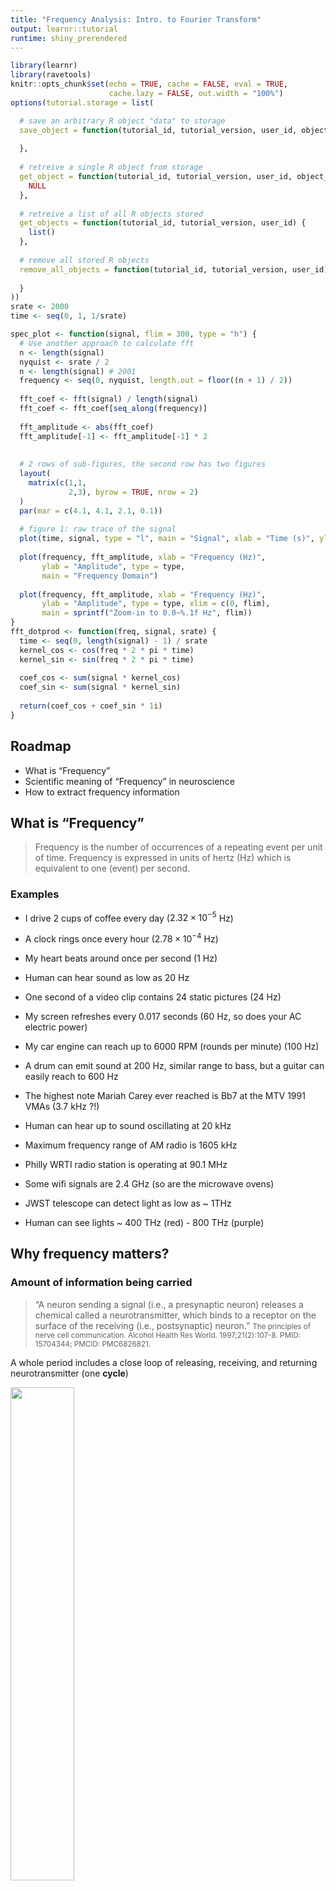 ```yaml
---
title: "Frequency Analysis: Intro. to Fourier Transform"
output: learnr::tutorial
runtime: shiny_prerendered
---
```


```r
library(learnr)
library(ravetools)
knitr::opts_chunk$set(echo = TRUE, cache = FALSE, eval = TRUE,
                      cache.lazy = FALSE, out.width = "100%")
options(tutorial.storage = list(

  # save an arbitrary R object "data" to storage
  save_object = function(tutorial_id, tutorial_version, user_id, object_id, data) {
  
  },
  
  # retreive a single R object from storage
  get_object = function(tutorial_id, tutorial_version, user_id, object_id) { 
    NULL 
  },
  
  # retreive a list of all R objects stored
  get_objects = function(tutorial_id, tutorial_version, user_id) { 
    list() 
  },
  
  # remove all stored R objects
  remove_all_objects = function(tutorial_id, tutorial_version, user_id) {
  
  }
))
srate <- 2000
time <- seq(0, 1, 1/srate)

spec_plot <- function(signal, flim = 300, type = "h") {
  # Use another approach to calculate fft
  n <- length(signal)
  nyquist <- srate / 2
  n <- length(signal) # 2001
  frequency <- seq(0, nyquist, length.out = floor((n + 1) / 2))
  
  fft_coef <- fft(signal) / length(signal)
  fft_coef <- fft_coef[seq_along(frequency)]
  
  fft_amplitude <- abs(fft_coef)
  fft_amplitude[-1] <- fft_amplitude[-1] * 2
  
  
  # 2 rows of sub-figures, the second row has two figures
  layout(
    matrix(c(1,1,
             2,3), byrow = TRUE, nrow = 2)
  )
  par(mar = c(4.1, 4.1, 2.1, 0.1))
  
  # figure 1: raw trace of the signal
  plot(time, signal, type = "l", main = "Signal", xlab = "Time (s)", ylab = bquote("Voltage ("~mu~"V)"))
  
  plot(frequency, fft_amplitude, xlab = "Frequency (Hz)", 
       ylab = "Amplitude", type = type,
       main = "Frequency Domain")
  
  plot(frequency, fft_amplitude, xlab = "Frequency (Hz)", 
       ylab = "Amplitude", type = type, xlim = c(0, flim),
       main = sprintf("Zoom-in to 0.0~%.1f Hz", flim))
}
fft_dotprod <- function(freq, signal, srate) {
  time <- seq(0, length(signal) - 1) / srate
  kernel_cos <- cos(freq * 2 * pi * time)
  kernel_sin <- sin(freq * 2 * pi * time)
  
  coef_cos <- sum(signal * kernel_cos)
  coef_sin <- sum(signal * kernel_sin)
  
  return(coef_cos + coef_sin * 1i)
}
```

## Roadmap

* What is "Frequency"
* Scientific meaning of "Frequency" in neuroscience
* How to extract frequency information

## What is "Frequency"

> Frequency is the number of occurrences of a repeating event per unit of time. Frequency is expressed in units of hertz (Hz) which is equivalent to one (event) per second.

### Examples

* I drive 2 cups of coffee every day ($2.32\times 10^{-5}$ Hz)
* A clock rings once every hour ($2.78\times 10^{-4}$ Hz)
* My heart beats around once per second (1 Hz)

* Human can hear sound as low as 20 Hz
* One second of a video clip contains 24 static pictures (24 Hz)
* My screen refreshes every 0.017 seconds (60 Hz, so does your AC electric power)
* My car engine can reach up to 6000 RPM (rounds per minute) (100 Hz)
* A drum can emit sound at 200 Hz, similar range to bass, but a guitar can easily reach to 600 Hz
* The highest note Mariah Carey ever reached is Bb7 at the MTV 1991 VMAs (3.7 kHz ?!)
* Human can hear up to sound oscillating at 20 kHz

* Maximum frequency range of AM radio is 1605 kHz
* Philly WRTI radio station is operating at 90.1 MHz
* Some wifi signals are 2.4 GHz (so are the microwave ovens)
* JWST telescope can detect light as low as ~ 1THz
* Human can see lights ~ 400 THz (red) - 800 THz (purple)

## Why frequency matters?

### Amount of information being carried

> "A neuron sending a signal (i.e., a presynaptic neuron) releases a chemical called a neurotransmitter, which binds to a receptor on the surface of the receiving (i.e., postsynaptic) neuron."
> <small>The principles of nerve cell communication. Alcohol Health Res World. 1997;21(2):107-8. PMID: 15704344; PMCID: PMC6826821.</small>

A whole period includes a close loop of releasing, receiving, and returning neurotransmitter (one **cycle**)

<img src="https://raw.githubusercontent.com/dipterix/ravemanager/main/inst/tutorials/2022-11-03-sess01-Introduction/images/Cohen1.png" width="45%" />

### Amount of energy & travel distance

Check this [video](https://vimeo.com/300888983) and this [article](https://www.sciencelearn.org.nz/resources/2681-waves-and-energy-energy-transfer)

1. The stronger a signal is (amplitude), the further it can travels
2. The energy of a wave is positively correlated to amplitude & frequency

```r
x <- seq(0,1, by = 0.01)
par(mfrow = c(1, 3))
plot(x, sin(10 * pi * x), type = "l", xlab = "Time (s)",
     ylab = "", ylim = c(-2,2))
plot(x, 1.5 * sin(10 * pi * x), type = "l", 
     xlab = "Time (s)", ylab = "", ylim = c(-2,2))
plot(x, sin(20 * pi * x), type = "l", 
     xlab = "Time (s)", ylab = "", ylim = c(-2,2))
```

* → If the total amount of energy is fixed, signal travel distance is smaller when frequency becomes higher
* → If the travel distance is fixed (same amplitude), signals with lower frequency consume less energy (also less information)

## Extract frequency components

Before discussing the frequency decomposition, let take look at simple sine & cosine waves. 

### Simple sine/cosine waves

$$\sin(2\pi ft), \cos(2\pi ft)$$

```r
par(mfrow = c(2,2))

plot(time, sin(2*pi*time), type = "l", main = "1Hz sine wave")
grid()
plot(time, cos(2*pi*time), type = "l", main = "1Hz cosine wave")
grid()

plot(time, sin(10* 2*pi*time), type = "l", main = "10Hz sine wave")
grid()
plot(time, cos(10* 2*pi*time), type = "l", main = "10Hz cosine wave")
grid()
```

Why using `sin` & `cos` functions?

* Easy to derive frequency (which is $f$)
* Excellent mathematical properties

Other types of basis:

```r
par(mfrow = c(1,2))
y <- sin(2*pi*time)
plot(time, (as.numeric(y > 0) - 0.5) * sqrt(2) * 2, type = "l", main = "1Hz step function basis")
grid()
y <- cos(2*pi*time)
plot(time, (as.numeric(y > 0) - 0.5) * sqrt(2) * 2, type = "l", main = "1Hz step function basis")
grid()
```


### Frequency decomposition

Our goal is to decompose a complicated stationary signal into linear combinations of simple single-frequency components:

$$s(t) = a_{0} + a_{1} \cos(2\pi f_1 t) + b_{1} \sin(2\pi f_1 t) + \\
      + a_{2} \cos(2\pi f_2 t) + b_{2} \sin(2\pi f_2 t) + ...$$
      
* For each frequency $f$, there is a pair of `sin` and `cos` waves!

#### An example

A real signal often contains multiple frequency sources. Frequency decomposition decomposes signals into components oscillating at different frequencies.

The following signal is a summation of three components: 0Hz, 12Hz sine wave, and 25 Hz cosine wave:

$$s(t) = 1 + 0.6 \sin(2\pi \times 12 t) + 0.4 \cos(2\pi \times 25 t)$$

```r
layout(matrix(c(1,1,1,2,3,4), 2, byrow = TRUE))
signal <- 1 + 0.6 * sin(24 * pi * time) + 0.4 * cos(50 * pi * time)

plot(time, signal, type = "l", main = "Signal", xlab = "Time (s)", ylab = bquote("Voltage ("~mu~"V)"), ylim = c(-2, 2))

plot(time, time * 0 + 1, type = 'l', xlab = "Time (s)", ylab = bquote("Voltage ("~mu~"V)"), main = "Component 1", ylim = c(-2, 2))

plot(time, 0.6 * sin(24 * pi * time), type = 'l', xlab = "Time (s)", ylab = bquote("Voltage ("~mu~"V)"), main = "Component 2", ylim = c(-2, 2))

plot(time, 0.4 * cos(50 * pi * time), type = 'l', xlab = "Time (s)", ylab = bquote("Voltage ("~mu~"V)"), main = "Component 3", ylim = c(-2, 2))
```

$$a_{0} = 1\\ a_{1} = 0, b_{1} = 0.6\\ a{2} = 0.4, b_{2} = 0$$

* We call number before each frequency component "**coefficient**" for that frequency. In this special case, the coefficient for 0Hz is 1, for 12Hz sine wave is 0.6, for 25Hz cosine wave is 0.4. 

* We use a complex number to represent the coefficient:
  * For 0Hz, $a_{0}=1$, we have coefficient $1+0i$
  * For 12Hz, $a_{12}=0, b_{12}=0.6$, we have coefficient $0+0.6i$
  * For 25Hz, $a_{25}=0.4, b_{25}=0$, we have coefficient $0.4+0i$

  - <details><summary style="display: inline">Why complex number? (click me to see the answer)</summary> Real for cosine components, imaginary for sine components, then $a \cos(2\pi ft)+b \sin(2\pi ft) = \sqrt{a^2 + b^2} \cos(2\pi ft + \phi)$ ($\phi$ is called phase, but we are not interested in it for now). Remember how to calculate length of a complex number? ($\|a+bi\|=\sqrt{a^2 + b^2}$)</details>

* The length of a complex coefficient is called "**amplitude**"
  - <details><summary style="display: inline">How to calculate length of a complex number?</summary> Pythagorean theorem: $\sqrt{a^2 + b^2}$</details>

### Frequency-domain: spectrum

For simple sine, cosine waves, **as long as the frequency is given**, the signal data can be easily plotted, hence we are no longer interested in the time series plot of sine/cosine waves. 

Instead plotting each individual sine/cosine waves, we are interested in 

1. Frequency of the `sin` & `cos` waves
2. The coefficients of the `sin` & `cos` waves


```r
freq <- c(0, 12, 25)
amp <- c(1, 0.6, 0.4)
plot(freq, amp, type = "n", xlab = "Frequency (Hz)", ylab = "Amplitude", main = "Frequency Domain", ylim = c(0, 1), xlim = c(0, 50), axes = FALSE)
grid()
points(freq, amp, type = "h")
axis(1, c(freq, 1000))
axis(2, c(0, 0.5, 1), las = 1)
```

## Fourier transform (Showcases)

Fourier transform is a tool to decompose a stationary signal into combinations of single sine & cosine waves.

### Showcase 1

$$s(t) = \sin(12 * 2\pi ft)$$

```r
# library(ravetools)
# srate <- 2000; time <- seq(0, 1, 1/srate)
signal <- sin(12 * 2 *pi * time)

spec_plot(signal, flim = 20)
```

### Showcase 2

$$s(t) = 1 + 0.6 \sin(12\times 2\pi t) + 0.4 \cos(25\times 2\pi t)$$

```r
# library(ravetools)
# srate <- 2000; time <- seq(0, 1, 1/srate)
signal <- 1 + 0.6 * sin(24 * pi * time) + 0.4 * cos(50 * pi * time)

spec_plot(signal, flim = 50)
```

### Showcase 3

$$s(t) = (1 + \sin(12\omega t)) * \cos(\sin(50\omega t) - t)\text{ , where }\omega=2\pi$$

```r
signal <- (1 + sin(24 * pi * time)) * cos(sin(100 * pi * time)-time)

spec_plot(signal, flim = 300)
```

### Showcase 4 - White noise

Normal distributed noise

```r
signal <- rnorm(length(time))

spec_plot(signal, flim = 50)
```

### Showcase 5 - Random walk

```r
signal <- cumsum(rnorm(length(time)))

spec_plot(signal, flim = 50)
```


### Showcase 6 - `1/f` noise

```r
n <- length(time)
n_half <- floor(n+1) / 2
pd <- (exp((1:n_half) / 60) + 0.4) * exp(2i*pi*runif(n_half))
pd <- c(rev(pd), pd[-1])
signal <- Re(fft(pd, inverse = TRUE))
signal <- signal / sum(signal)

spec_plot(signal, flim = 300)
```

### Showcase 7 - Amplitude modulation

```r
wrapper <- splinefun(seq(0, 1, 0.1), sample(11))
signal <- wrapper(x = time) * sin(100 * pi * time)
spec_plot(signal, flim = 80)
```

### Showcase 8 - Frequency modulation

```r
base_freq <- 30
freq_mod_function <- splinefun(seq(0, 1, 0.1), sample(80, 11))
freq_mod <- cumsum(freq_mod_function(time)) / srate
signal <- sin(2 * pi * (base_freq * time + freq_mod))
spec_plot(signal, flim = 200)
```

## Fourier transform (Dot-product)

### Dot-product

* $a = [a_1, a_2, a_3, a_4]$
* $b = [b_1, b_2, b_3, b_4]$

Dot-product is denoted as $a \cdot b$, or $ab$, with 
$$a\cdot b = a_1b_1 +a_2b_2 + a_3b_3 + a_4b_4$$

Dot-product can represent the "similarity" between $a$ and $b$ (given fixed lengths $\|a\|$ and $\|b\|$).

For example, let's fix the lengths such that $\|a\|=\|b\|=1$, let 

$$a=[0.6, 0.8]$$

Can you find $b$ that maximize $ab$, while $\|b\| = 1$? 

* $a$ project onto $b$, then multiply ([visual](https://en.wikipedia.org/wiki/Dot_product#/media/File:Dot_Product.svg))
* What if $b$ is orthogonal to $a$? (say $b=[-0.8, 0.6]$)

```r
question("Select one or more from the followings that have non-zero dot-product with $\\sin(12 \\times 2\\pi t)$, where $t = [0, 0.01, 0.02, ..., 1]$:",
         type = "multiple",
  answer("$\\sin(12 \\times 2\\pi t)$", correct = TRUE),
  answer("$\\cos(12 \\times 2\\pi t)$"),
  answer("$\\sin(13 \\times 2\\pi t)$"),
  answer("$\\sin(24 \\times 2\\pi t)$"),
  answer("$\\sin(6 \\times 2\\pi t)$"),
  answer("$\\cos(6 \\times 2\\pi t)$")
)
```

```r
a <- sin(12 * 2*pi*time)
b_choices <- c(
  "sin(12 * 2*pi*time)",
  "cos(12 * 2*pi*time)",
  "sin(13 * 2*pi*time)",
  "sin(24 * 2*pi*time)",
  "sin(6 * 2*pi*time)",
  "cos(6 * 2*pi*time)"
)

for(b_str in b_choices) {
  b <- eval(parse(text = b_str))
  message(sprintf("b = %s, ab = %.4f", b_str, sum(a * b)))
}
```


```r
fft_dotprod <- function(freq, signal, srate) {
  time <- seq(0, length(signal) - 1) / srate
  kernel_cos <- cos(freq * 2 * pi * time)
  kernel_sin <- sin(freq * 2 * pi * time)
  
  coef_cos <- sum(signal * kernel_cos)
  coef_sin <- sum(signal * kernel_sin)
  
  return(coef_cos + coef_sin * 1i)
}
```

```r
signal <- sin(2 * pi * 12 * time)
fft_dotprod(freq = 12, signal, srate)
```


## Fourier transform (Frequency)

> How to choose frequency?

* `fft_dotprod`: In theory, any frequency should work if sample rate is infinite, and signal lasts forever ($t\rightarrow \infty$)
* However, real data is discrete, time is limited

```r
signal <- sin(2 * pi * 12 * time)
fft_dotprod(freq = 12, signal, srate)

# Should be 0 in theory
fft_dotprod(freq = srate - 12, signal, srate)

# Should be 0 in theory
fft_dotprod(freq = 14.1, signal, srate)
```


### Examples

```r
signal_a <- sin(2 * pi * 12 * time)
signal_b <- sin(2 * pi * 24 * time)
# signal_b <- sin(2 * pi * 14.1 * time)
# signal_b <- sin(2 * pi * 1988 * time)

plot(time, signal_a, type = "l", xlim = c(0, 0.25), xaxs = "i")
points(time, signal_b, type = "l", col = 'red')
# abline(v = 1 / 12 * (1:12), col = 'blue', lty = 2)
# abline(v = 1 / 24 * (1:24), col = 'gray', lty = 3)

# fft_dotprod(freq = 24, signal_a, srate)
```


```r
signal_a <- sin(2 * pi * 12 * time)
signal_b <- sin(2 * pi * 1988 * time)

time2 <- seq(0, 1, by = 1e-4)
signal_a2 <- sin(2 * pi * 12 * time2)
signal_b2 <- sin(2 * pi * 1988 * time2)

plot(time, signal_a, type = "o", xlim = c(0, 0.03), xaxs = "i", pch = 20)
points(time, signal_b, type = "o", col = 'red', pch = 20)
points(time2, signal_a2, type = "l")
points(time2, signal_b2, type = "l", col = "red")
abline(v = 1 / 12 * (1:12), col = 'gray', lty = 2)
```

Frequency selection:

* To make sure "cycle" number is integers, frequency is selected from `seq(0, srate, length.out = n)`, where `n` is the total time points
* To avoid aliasing effect, the amplitude is valid when frequency is $\leq$ `srate / 2` (this is called [`Nyquist frequency`](https://en.wikipedia.org/wiki/Nyquist_frequency))


## Fourier transform (Implement)

In `R`, we use `fft` (fast-Fourier transform) to obtain the Fourier coefficients. However, 

```r
signal <- sin(2 * pi * 12 * time)
n <- length(signal)
coef <- fft(signal)
amplitude <- abs(coef)
freq <- seq(0, srate, length.out = n)
plot(freq, amplitude, type = "h", main = "Frequency Domain")
```

The amplitude needs to be normalized:

```r
signal <- sin(2 * pi * 12 * time)
n <- length(signal)
# Normalize!
coef <- fft(signal) / n
amplitude <- abs(coef)
freq <- seq(0, srate, length.out = n)
plot(freq, amplitude, type = "h", main = "Frequency Domain")
```

Nyquist frequency is `r srate/2` Hz, we fold amplitude greater than Nyquist back

```r
signal <- sin(2 * pi * 12 * time)
n <- length(signal)

# Normalize!
coef <- fft(signal) / n
amplitude <- abs(coef)

# Nyquist
freq <- seq(0, srate, length.out = n)
nq <- srate / 2

is_alias <- freq > nq
valid_frequency <- freq[ !is_alias ]
valid_amplitude <- amplitude[ !is_alias ]
alias_amplitude <- amplitude[ is_alias ]

# fold alias amplitude back
fold_index <- seq(length(valid_amplitude), by = -1, length.out = sum(is_alias))
valid_amplitude[fold_index] <- valid_amplitude[fold_index] + alias_amplitude

plot(valid_frequency, valid_amplitude, type = "h", 
     main = "Frequency Domain", xlim = c(0,25))
```
